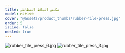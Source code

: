 ```yaml
---
title: مكبس البلاط المطاطي
model: H2P190
cover: "@assets/product_thumbs/rubber-tile-press.jpg"
order: 5
isLine: false
nested: true
---
```



<ProductTabs />

![rubber_tile_press_6.jpg](@assets/article_images/rubber-tile-press/rubber_tile_press_6.jpg)
![rubber_tile_press_3.jpg](@assets/article_images/rubber-tile-press/rubber_tile_press_3.jpg)
